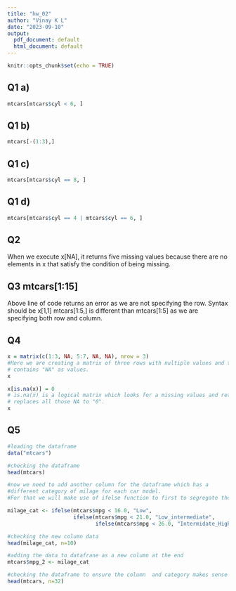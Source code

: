 ```yaml
---
title: "hw_02"
author: "Vinay K L"
date: "2023-09-10"
output:
  pdf_document: default
  html_document: default
---
```


```r
knitr::opts_chunk$set(echo = TRUE)
```

## Q1 a)
```r
mtcars[mtcars$cyl < 6, ]
```

## Q1 b)
```r
mtcars[-(1:3),]
```

## Q1 c)
```r
mtcars[mtcars$cyl == 8, ]
```

## Q1 d)
```r
mtcars[mtcars$cyl == 4 | mtcars$cyl == 6, ]
```


## Q2 

When we execute x[NA], it returns five missing values because there are no elements in x that satisfy the condition of being missing.


## Q3 mtcars[1:15]

Above line of code returns an error as we are not specifying the row. Syntax should be x[1,1]
mtcars[1:5,] is different than mtcars[1:5] as we are specifying both row and column. 


## Q4
```r
x = matrix(c(1:3, NA, 5:7, NA, NA), nrow = 3)
#Here we are creating a matrix of three rows with nultiple values and three of the cells 
# contains "NA" as values. 
x

x[is.na(x)] = 0
# is.na(x) is a logical matrix which looks for a missing values and returns TRUE or FALSE. x[is.na(x)] 
# replaces all those NA to "0". 
x
```

## Q5

```r
#loading the dataframe
data("mtcars")

#checking the dataframe
head(mtcars)

#now we need to add another column for the dataframe which has a 
#different category of milage for each car model. 
#For that we will make use of ifelse function to first to segregate the data into 4 type. 

milage_cat <- ifelse(mtcars$mpg < 16.0, "Low",
                     ifelse(mtcars$mpg < 21.0, "Low_intermediate",
                            ifelse(mtcars$mpg < 26.0, "Intermidate_High",  "High" )))

#checking the new column data
head(milage_cat, n=10)

#adding the data to datafrane as a new column at the end
mtcars$mpg_2 <- milage_cat

#checking the dataframe to ensure the column  and category makes sense
head(mtcars, n=32)
```
